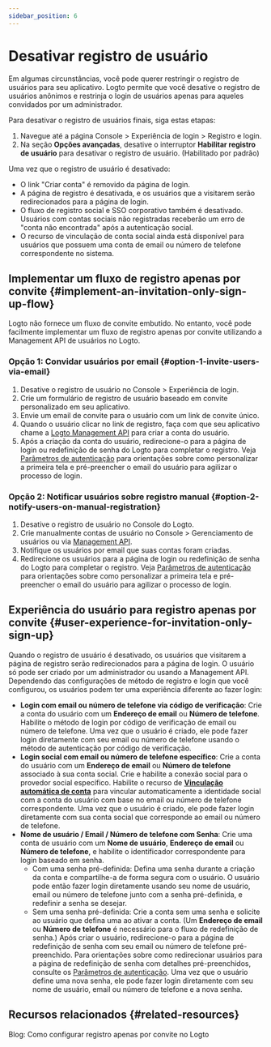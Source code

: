 ```yaml
---
sidebar_position: 6
---
```


# Desativar registro de usuário

Em algumas circunstâncias, você pode querer restringir o registro de usuários para seu aplicativo. Logto permite que você desative o registro de usuários anônimos e restrinja o login de usuários apenas para aqueles convidados por um administrador.

Para desativar o registro de usuários finais, siga estas etapas:

1. Navegue até a página <CloudLink to="/sign-in-experience/sign-up-and-sign-in">Console > Experiência de login > Registro e login</CloudLink>.
2. Na seção **Opções avançadas**, desative o interruptor **Habilitar registro de usuário** para desativar o registro de usuário. (Habilitado por padrão)

Uma vez que o registro de usuário é desativado:

- O link "Criar conta" é removido da página de login.
- A página de registro é desativada, e os usuários que a visitarem serão redirecionados para a página de login.
- O fluxo de registro social e SSO corporativo também é desativado. Usuários com contas sociais não registradas receberão um erro de "conta não encontrada" após a autenticação social.
- O recurso de vinculação de conta social ainda está disponível para usuários que possuem uma conta de email ou número de telefone correspondente no sistema.

## Implementar um fluxo de registro apenas por convite \{#implement-an-invitation-only-sign-up-flow}

Logto não fornece um fluxo de convite embutido. No entanto, você pode facilmente implementar um fluxo de registro apenas por convite utilizando a Management API de usuários no Logto.

### Opção 1: Convidar usuários por email \{#option-1-invite-users-via-email}

1. Desative o registro de usuário no <CloudLink to="/sign-in-experience/sign-up-and-sign-in">Console > Experiência de login</CloudLink>.
2. Crie um formulário de registro de usuário baseado em convite personalizado em seu aplicativo.
3. Envie um email de convite para o usuário com um link de convite único.
4. Quando o usuário clicar no link de registro, faça com que seu aplicativo chame a [Logto Management API](https://openapi.logto.io/operation/operation-createuser) para criar a conta do usuário.
5. Após a criação da conta do usuário, redirecione-o para a página de login ou redefinição de senha do Logto para completar o registro. Veja [Parâmetros de autenticação](/end-user-flows/authentication-parameters/) para orientações sobre como personalizar a primeira tela e pré-preencher o email do usuário para agilizar o processo de login.

### Opção 2: Notificar usuários sobre registro manual \{#option-2-notify-users-on-manual-registration}

1. Desative o registro de usuário no Console do Logto.
2. Crie manualmente contas de usuário no <CloudLink to="/users">Console > Gerenciamento de usuários</CloudLink> ou via [Management API](https://openapi.logto.io/operation/operation-createuser).
3. Notifique os usuários por email que suas contas foram criadas.
4. Redirecione os usuários para a página de login ou redefinição de senha do Logto para completar o registro. Veja [Parâmetros de autenticação](/end-user-flows/authentication-parameters/) para orientações sobre como personalizar a primeira tela e pré-preencher o email do usuário para agilizar o processo de login.

## Experiência do usuário para registro apenas por convite \{#user-experience-for-invitation-only-sign-up}

Quando o registro de usuário é desativado, os usuários que visitarem a página de registro serão redirecionados para a página de login. O usuário só pode ser criado por um administrador ou usando a Management API. Dependendo das configurações de método de registro e login que você configurou, os usuários podem ter uma experiência diferente ao fazer login:

- **Login com email ou número de telefone via código de verificação**: Crie a conta do usuário com um **Endereço de email** ou **Número de telefone**. Habilite o método de login por código de verificação de email ou número de telefone. Uma vez que o usuário é criado, ele pode fazer login diretamente com seu email ou número de telefone usando o método de autenticação por código de verificação.
- **Login social com email ou número de telefone específico**: Crie a conta do usuário com um **Endereço de email** ou **Número de telefone** associado à sua conta social. Crie e habilite a conexão social para o provedor social específico. Habilite o recurso de [**Vinculação automática de conta**](/end-user-flows/sign-up-and-sign-in/social-sign-in#account-linking) para vincular automaticamente a identidade social com a conta do usuário com base no email ou número de telefone correspondente. Uma vez que o usuário é criado, ele pode fazer login diretamente com sua conta social que corresponde ao email ou número de telefone.
- **Nome de usuário / Email / Número de telefone com Senha**: Crie uma conta de usuário com um **Nome de usuário**, **Endereço de email** ou **Número de telefone**, e habilite o identificador correspondente para login baseado em senha.
  - Com uma senha pré-definida: Defina uma senha durante a criação da conta e compartilhe-a de forma segura com o usuário. O usuário pode então fazer login diretamente usando seu nome de usuário, email ou número de telefone junto com a senha pré-definida, e redefinir a senha se desejar.
  - Sem uma senha pré-definida: Crie a conta sem uma senha e solicite ao usuário que defina uma ao ativar a conta. (Um **Endereço de email** ou **Número de telefone** é necessário para o fluxo de redefinição de senha.) Após criar o usuário, redirecione-o para a página de redefinição de senha com seu email ou número de telefone pré-preenchido. Para orientações sobre como redirecionar usuários para a página de redefinição de senha com detalhes pré-preenchidos, consulte os [Parâmetros de autenticação](/end-user-flows/authentication-parameters/). Uma vez que o usuário define uma nova senha, ele pode fazer login diretamente com seu nome de usuário, email ou número de telefone e a nova senha.

## Recursos relacionados \{#related-resources}

<Url href="https://blog.logto.io/invitation-only-sign-up">
  Blog: Como configurar registro apenas por convite no Logto
</Url>
